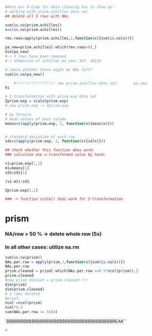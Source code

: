 ```r
#Here our R-Code for data cleaning has to show up:
# working with prism.achilles data set
## delete all 3 rows with NAs 

sum(is.na(prism.achilles))
n=c(is.na(prism.achilles))

rmv.rows=apply(prism.achilles,1,function(x){sum(is.na(x))})

pa_new=prism.achilles[-which(rmv.rows>0),]
dim(pa_new)
#-> 3 rows have been removed
#-> dimension of achilles pa_new: 347, 18119

# check whether there might be NAs left?
sum(is.na(pa_new))

    #!!!!!!!!!!!!!!!!!! new prism.achilles data set:       pa_new
hi
```


```r
# Z-transformation with prism.exp data set
Zprism.exp = scale(prism.exp)
# new prism.exp -> Zprism.exp

# by formula
# mean values of each column 
means=c(apply(prism.exp, 2, function(x){mean(x)}))


# standard deviation of each row
sds=c(apply(prism.exp, 2, function(x){sd(x)}))


```

```r
## check whether this function does work:
### calculate one z-transformed value by hand:

v1=prism.exp[1,1]
m1=means[1]
sd1=sds[1]

(v1-m1)/sd1

Zprism.exp[1,1]

### -> function scale() does work for Z-transformation

```


# prism
### NA/row  > 50 % -> delete whole row (5x)
### In all other cases: utilize na.rm
```r
sum(is.na(prism))
NAs.per.row = apply(prism,1,function(x){sum(is.na(x))})
NAs.per.row
prism.cleaned = prism[-which(NAs.per.row >=0.5*ncol(prism)),]
prism.cleaned
#new prism dataset = prism.cleaned !!!
dim(prism)
dim(prism.cleaned)
# 5 rows deleted
#proof: 
ncol =ncol(prism)
ncol*0.5
sum(NAs.per.row >= 5584)
```
`BBBBBBBBBBBBBBBBBBBBBBBBBBBBBBBBBBBBBBREAK``
```r
# 
```

